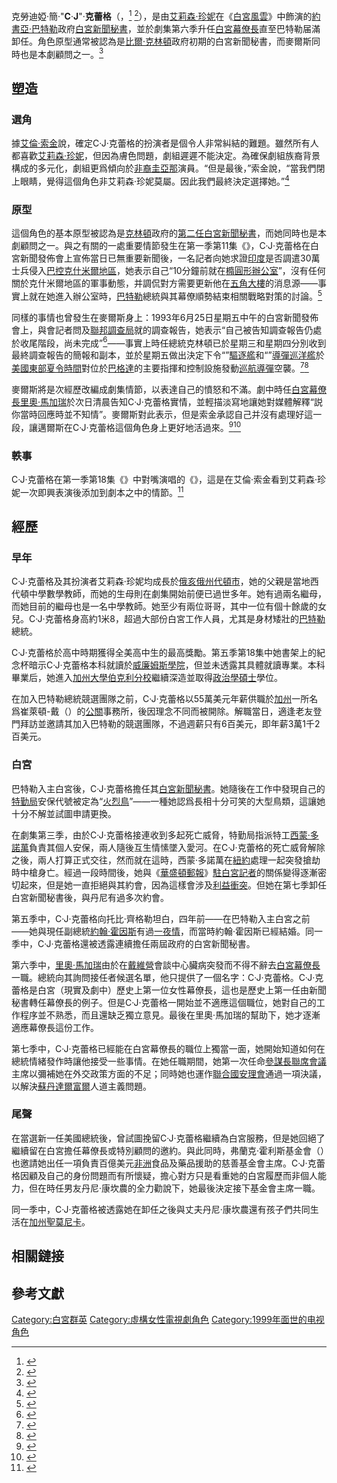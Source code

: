 {{noteTA
|G1=US Government
}}
{{Infobox character
| colour      = #CFCDC9
| name        = C·J·克蕾格<!--<br>{{lang|en|C. J. Cregg}}-->
| series      = 《[[白宮風雲|白宮風雲]]》
| image       = 
| caption     = 
| first       = 第一季第1集《{{link-en|首播集 (白宮風雲)|Pilot (The West Wing)|首播集}}》
| last        = 第七季第22集《{{link-en|明天 (白宮風雲)|Tomorrow (The West Wing)|明天}}》
| lbl1        = 出場集數
| data1       = 148
| creator     = [[艾倫·索金|艾倫·索金]]
| portrayer   = [[艾莉森·珍妮|艾莉森·珍妮]]
| fullname    = Claudia Jean "C. J." Cregg
| nickname    = C.J.，[[火烈鳥|火烈鳥]]（[[美國特勤局|特勤局]]安保代號）
| occupation  = 政治 [[傳媒|傳媒]] [[公關|公關]]
| title       = {{plainlist|
* [[白宮新聞秘書|白宮新聞秘書]]（1–6季）
* [[白宮幕僚長|白宮幕僚長]]（6–7季）
* {{SetTitle|Frank Hollis Foundation|弗蘭克·霍利斯基金會}}主席
}}
| gender      = 女性
| spouse      = {{link-en|丹尼·康坎農|Danny Concannon}}（劇集結束後完婚）
| family      = {{plainlist|
* {{SetTitle|Talmidge Cregg|塔爾米奇·克雷格}}（父）
* {{SetTitle|Molly Lapham Cregg|茉莉·拉帕姆·克蕾格}}（繼母）
* {{SetTitle|Libby Lapham|莉比·拉帕姆}}（繼姐）
* 以及至少2位哥哥
}}
| children    = 2（劇集結束後出生）
| relatives   = {{SetTitle|Hogan Cregg|霍根·克蕾格}}（侄女）
| religion    = [[天主教|天主教]]
| nationality = {{flagu|美國}}
| lbl21       = 學歷
| data21      = {{plainlist|
* [[威廉姆斯學院|威廉姆斯學院]]（本科）
* [[加州大學伯克利分校|加州大學伯克利分校]]（[[政治學|政治學]][[碩士|碩士]]）
}}
}}
克勞迪婭·簡·"'''C'''·'''J'''"·'''克蕾格'''（{{lang-en|Claudia Jean "'''C. J.'''" '''Cregg'''}}，{{IPAc-en|k|ɹ|eɪ|ɡ|}}<ref>{{cite episode |title=In the Shadow of Two Gunmen: Part I |trans-title=在兩名槍手的陰影之下：前篇 |url=https://www.netflix.com/title/70157152 |series=《白宮風雲》 |series-link=白宮風雲 |access-date=2019-06-20 |network=[[全國廣播公司|全國廣播公司]] |date=2000-10-04 |season=2 |number=1 |time=2:28 |transcript=The West Wing s02e01 Episode Script | SS |transcript-url=https://www.springfieldspringfield.co.uk/view_episode_scripts.php?tv-show=the-west-wing&episode=s02e01 |quote=First Respondent: Are you C. J. Cregg? |language=en-US |archive-date=2019-07-31 |archive-url=https://web.archive.org/web/20190731140850/https://www.netflix.com/title/70157152 |dead-url=no }}</ref> {{IPAc-en|k|ɹ|ɛ|ɡ}}<ref>{{cite AV media |people=Karishma Shah ([[谷歌|谷歌]]), [[黛安娜·特魯希略|黛安娜·特魯希略]] ([[噴氣推進實驗室|噴氣推進實驗室]]), Kim Hunter (Aclima), Hillary Hartley ([[18F|18F]]), Aniyia Williams (Tinsel), {{link-en|娜塔莉·比利亞洛沃斯|Natalie Villalobos}} (Women Techmakers) |date=2017-06-16 |title=Women Techmakers Mountain View Summit 2017: Tech in Every Industry |trans-title=2017年女性技術人員山景峰會：各個行業的技術 |medium=Video |via=[[YouTube|YouTube]] |url=https://www.youtube.com/watch?v=KIFcZ_7ZYLc |access-date=2019-06-19 |time=16:03 |publisher=[[Google開發人員|Google開發人員]], Women Techmakers |quote=Kim Hunter:…But I wanted to be CJ Cregg. |language=en |archive-date=2019-01-09 |archive-url=https://web.archive.org/web/20190109151256/https://www.youtube.com/watch?v=KIFcZ_7ZYLc |dead-url=no }}</ref>），是由[[艾莉森·珍妮|艾莉森·珍妮]]在《[[白宮風雲|白宮風雲]]》中飾演的[[約書亞·巴特勒|約書亞·巴特勒]]政府[[白宮新聞秘書|白宮新聞秘書]]，並於劇集第六季升任[[白宮幕僚長|白宮幕僚長]]直至巴特勒届滿卸任。角色原型通常被認為是[[比爾·克林頓|比爾·克林頓]]政府初期的白宮新聞秘書{{link-en|迪·迪·麥爾斯|Dee Dee Myers}}，而麥爾斯同時也是本劇顧問之一。<ref>{{cite interview |url=https://www.hollywoodreporter.com/news/dee-dee-myers-leaving-dc-696858 |title=Dee Dee Myers on Leaving D.C. for Warner Bros., Meeting Kevin Tsujihara and New PR Priorities (Q&A) [迪·迪·邁爾斯談離開華府前往華納兄弟娛樂公司、會見辻原凱文及新的公關優先事項（問答）] |last=Myers |first=Dee Dee |interviewer=Gregg Kilday |date=2014-04-16 |publisher=《[[好萊塢報道|好萊塢報道]]》 |access-date=2019-07-01 |quote=I spent a fair amount of time on the lot when I worked on the TV show West Wing [as a consultant], so I felt I had some feel and affinity for it. |language=en |archiveurl=https://web.archive.org/web/20160530154409/http://www.hollywoodreporter.com/news/dee-dee-myers-leaving-dc-696858 |archivedate=2016-05-30 |deadurl=no }}</ref>

==塑造==
===選角===
據[[艾倫·索金|艾倫·索金]]說，確定C·J·克蕾格的扮演者是個令人非常糾結的難題。雖然所有人都喜歡[[艾莉森·珍妮|艾莉森·珍妮]]，但因為膚色問題，劇組遲遲不能決定。為確保劇組族裔背景構成的多元化，劇組更爲傾向於[[非裔|非裔]][[圭亞那|圭亞那]]演員{{link-en|CCH·龐德|CCH Pounder}}。“但是最後，”索金說，“當我們閉上眼睛，覺得這個角色非艾莉森·珍妮莫屬。因此我們最終決定選擇她。”<ref>{{cite book|author=艾倫·索金 |author-link=艾倫·索金 |date=2002 |title=The West Wing Script Book |trans-title= 《[[白宮風雲|白宮風雲]]》劇本 |location=[[紐約|紐約]] |publisher={{link-en|紐馬克特出版社|Newmarket Press}} |ISBN=1-55704-499-6 |language=en}}</ref>

===原型===
這個角色的基本原型被認為是[[比爾·克林頓|克林頓]]政府的[[白宫新闻秘书#历任白宫新闻发言人列表|第二任]][[白宮新聞秘書|白宮新聞秘書]]{{link-en|迪·迪·麥爾斯|Dee Dee Myers}}，而她同時也是本劇顧問之一。與之有關的一處重要情節發生在第一季第11集《{{link-en|約翰·馬布里勛爵|Lord John Marbury (The West Wing)}}》，C·J·克蕾格在白宮新聞發佈會上宣佈當日已無重要新聞後，一名記者向她求證[[印度|印度]]是否調遣30萬士兵侵入[[克什米尔#巴基斯坦控制部分|巴控克什米爾地區]]，她表示自己“10分鐘前就在[[橢圓形辦公室|橢圓形辦公室]]”，沒有任何關於克什米爾地區的軍事動態，并調侃對方需要更新他在[[美國國防部|五角大樓]]的消息源——事實上就在她進入辦公室時，[[約書亞·巴特勒|巴特勒]]總統與其幕僚順勢結束相關戰略對策的討論。<ref>{{cite episode|title=Lord John Marbury |trans-title=約翰·馬布里勛爵 |series=The West Wing [白宮風雲] |series-link=白宮風雲 |season=1 |number=11 |date=2000-01-05 |time=6:44, 10:09, 12:57 |network=[[美國全國廣播公司|美國全國廣播公司]] |transcript=The West Wing s01e11 Episode Script | SS |transcript-url=https://www.springfieldspringfield.co.uk/view_episode_scripts.php?tv-show=the-west-wing&episode=s01e11 |access-date=2019-07-01 |language=en-US}}</ref>

同樣的事情也曾發生在麥爾斯身上：1993年6月25日星期五中午的白宮新聞發佈會上，與會記者問及[[聯邦調查局|聯邦調查局]]就{{link-en|針對喬治·H·W·布什的暗殺企圖|List of United States presidential assassination attempts and plots#George H. W. Bush|針對前總統老布什暗殺企圖}}的調查報告，她表示“自己被告知調查報告仍處於收尾階段，尚未完成”<ref>{{cite press release |last=Myers |first=Dee Dee |date=1993-06-25 |title=PRESS BRIEFING |trans-title=新聞發佈會 |url=https://clintonwhitehouse6.archives.gov/1993/06/1993-06-25-press-briefing-by-dee-dee-myers.html |location=[[華府|華府]][[白宮新聞發佈廳|白宮新聞發佈廳]] |agency=[[美國國家檔案館|美國國家檔案館]] |publisher=[[白宮新聞發言人|白宮新聞發言人]]辦公室 |quote=Q: And the FBI report on the assassination attempt against President Bush? MS. MYERS: Again, we hear that it's in its final phases, but it's not complete. |access-date=2019-07-01 |language=en-US |archive-date=2019-09-24 |archive-url=https://web.archive.org/web/20190924215022/https://clintonwhitehouse6.archives.gov/1993/06/1993-06-25-press-briefing-by-dee-dee-myers.html |dead-url=no }}</ref>——事實上時任總統克林頓已於星期三和星期四分別收到最終調查報告的簡報和副本，並於星期五做出決定下令“{{link-en|彼得森號|USS Peterson (DD-969)}}”[[驅逐艦|驅逐艦]]和“{{link-en|錢斯勒斯維爾號|USS Chancellorsville}}”[[巡洋舰#飛彈巡洋艦|導彈巡洋艦]]於[[美國東部時間|美國東部]][[夏令時間|夏令時間]]{{link-en|1993年對伊拉克巡航導彈空襲|1993 cruise missile strikes on Iraq|6月26日星期六下午4時22分}}對{{link-en|伊拉克情報總部|Iraqi Intelligence Service}}位於[[巴格達|巴格達]]的主要指揮和控制設施發動[[巡航導彈|巡航導彈]]空襲。<ref>{{cite press release |author=比爾·克林頓 |author-link=比爾·克林頓 |date=1993-06-26 |title=REMARKS BY THE PRESIDENT IN ADDRESS TO THE NATION |trans-title=總統致國民講話 |url=https://clintonwhitehouse6.archives.gov/1993/06/1993-06-26-address-to-the-nation.html |location=華府[[橢圓形辦公室|白宮橢圓形辦公室]] |publisher=美國國家檔案館 |agency=白宮新聞發言人辦公室 |access-date=2019-07-01 |quote=Therefore, on Friday, I ordered our forces to launch a cruise missile attack on the Iraqi Intelligence Service's principal command and control facility in Baghdad. Those missiles were launched this afternoon at 4:22 p.m. Eastern Daylight Time. |language=en-US |archive-date=2019-09-24 |archive-url=https://web.archive.org/web/20190924215022/https://clintonwhitehouse6.archives.gov/1993/06/1993-06-26-address-to-the-nation.html |dead-url=no }}</ref><ref>{{cite magazine |url=http://www.phcppsu.com.cn/news/show.aspx?id=7686 |title=伊拉克情报机构 |author=晨心 |department=外警瞭望 |magazine=现代世界警察 |editor=石虹 |date=2017-10-11 |type=2017年第10期 |publisher=[[中国人民公安大学|中国人民公安大学]]出版社 |location=[[北京|北京]] |access-date=2019-07-01 |quote=1973年，复兴党政府成立了情报总部（GID），该机构的前身是萨达姆成立于1964年的特工部（Special Apparatus）。 |language=zh-CN |archive-date=2019-09-24 |archive-url=https://web.archive.org/web/20190924215023/http://www.phcppsu.com.cn/news/show.aspx?id=7686 |dead-url=no }}</ref>

麥爾斯將是次經歷改編成劇集情節，以表達自己的憤怒和不滿。劇中時任[[白宮幕僚長|白宮幕僚長]][[里奧·馬加瑞|里奧·馬加瑞]]於次日清晨告知C·J·克蕾格實情，並輕描淡寫地讓她對媒體解釋“説你當時回應時並不知情”。麥爾斯對此表示，{{quote|“這就像是在說‘我是個白癡；你們不可以相信我’。我想讓劇中的她（C·J·克蕾格）更為憤怒與堅決，通過行動在白宮這個‘紅毯男孩’主導的世界裏維護她自己的性格力量。”}}但是索金承認自己并沒有處理好這一段，讓邁爾斯在C·J·克蕾格這個角色身上更好地活過來。<ref>{{cite web |last=Miller |first=Matthew |date=2000-03-01 |url=https://b4a.healthyinterest.net/news/archives/2000/03/the_real_white.html |title=The Real White House |trans-title=真正的白宮 |archive-url=https://web.archive.org/web/20060426115423/http://b4a.healthyinterest.net/news/archives/2000/03/the_real_white.html |archive-date=2006-04-26 |work=Brill's Content |access-date=2007-12-14 |language=en |dead-url=yes }}</ref><ref>{{cite web|url=http://www.westwingepguide.com/S1/Episodes/11_LJM.html |title=Lord John Marbury - The West Wing Episode Guide |trans-title=《約翰·馬布里勛爵》–《白宮風雲》劇集指南 |website=WestWingEpGuide.com |access-date=2019-07-01 |quote='I wanted to make her more angry,' Myers says. 'I wanted there to be some resolution, in order to preserve the strength of her character, where she calls 'the boys' on the rug.'……'…this is like saying, 'I'm an idiot; you can't trust me.'-{}-' Sorkin concedes that he could have allowed Myers to live a little more through C.J. 'I dropped the ball,' he laments, sorry not to have done Myers's story justice. |language=en-US}}</ref>

===軼事===
C·J·克蕾格在第一季第18集《{{link-en|午餐前的六次會議|Six Meetings Before Lunch}}》中對嘴演唱{{link-en|隆尼·喬丹|Ronny Jordan}}的《{{link-en|豺狼 (隆尼·喬丹歌曲)| The Jackal (Ronny Jordan song)|豺狼}}》，這是在艾倫·索金看到艾莉森·珍妮一次即興表演後添加到劇本之中的情節。<ref>{{cite web |last=Moore |first=Frazier |date=2000-08-07 |url=http://b4a.healthyinterest.net/news/archives/2000/08/allison_janney_1.html |title=Allison Janney takes humor to the heights on 'West Wing' |trans-title=艾莉森·珍妮將幽默帶到《白宮風雲》的高潮 |archive-url=https://web.archive.org/web/20071224121709/http://b4a.healthyinterest.net/news/archives/2000/08/allison_janney_1.html |archive-date=2007-12-24 |publisher=[[美联社|美联社]] |access-date=2007-12-24 |language=en |dead-url=no }}</ref>

==經歷==
===早年===
C·J·克蕾格及其扮演者艾莉森·珍妮均成長於[[俄亥俄州|俄亥俄州]][[代頓_(俄亥俄州)|代頓市]]，她的父親是當地西代頓中學數學教師，而她的生母則在劇集開始前便已過世多年。她有過兩名繼母，而她目前的繼母也是一名中學教師。她至少有兩位哥哥，其中一位有個十餘歲的女兒。C·J·克蕾格身高約1米8，超過大部份白宮工作人員，尤其是身材矮壯的[[約書亞·巴特勒|巴特勒]]總統。

C·J·克蕾格於高中時期獲得全美高中生的最高獎勵{{link-en|國家優秀學生獎學金|National Merit Scholar}}。第五季第18集中她書架上的紀念杯暗示C·J·克蕾格本科就讀於[[威廉姆斯學院|威廉姆斯學院]]，但並未透露其具體就讀專業。本科畢業后，她進入[[加州大學伯克利分校|加州大學伯克利分校]]繼續深造並取得[[政治學|政治學]][[碩士|碩士]]學位。

在加入巴特勒總統競選團隊之前，C·J·克蕾格以55萬美元年薪供職於[[加州|加州]]一所名爲崔萊頓-戴（{{lang|en|Triton-Day}}）的[[公關|公關]]事務所，後因理念不同而被開除。解職當日，適逢老友{{link-en|托比·齊格勒|Toby Ziegler}}登門拜訪並邀請其加入巴特勒的競選團隊，不過週薪只有6百美元，即年薪3萬1千2百美元。

===白宮===
巴特勒入主白宮後，C·J·克蕾格擔任其[[白宮新聞秘書|白宮新聞秘書]]。她隨後在工作中發現自己的[[美國特勤局|特勤局]]安保代號被定為“[[火烈鳥|火烈鳥]]”——一種她認爲長相十分可笑的大型鳥類，這讓她十分不解並試圖申請更換。

在劇集第三季，由於C·J·克蕾格接連收到多起死亡威脅，特勤局指派特工[[白宮群英角色列表#特勤局及聯邦調查局|西蒙·多諾萬]]負責其個人安保，兩人隨後互生情愫墜入愛河。在C·J·克蕾格的死亡威脅解除之後，兩人打算正式交往，然而就在這時，西蒙·多諾萬在[[紐約|紐約]]處理一起突發搶劫時中槍身亡。經過一段時間後，她與《[[華盛頓郵報|華盛頓郵報]]》[[駐地記者|駐白宮記者]]{{link-en|丹尼·康坎農|Danny Concannon}}的關係變得逐漸密切起來，但是她一直拒絕與其約會，因為這樣會涉及[[利益衝突|利益衝突]]。但她在第七季卸任白宮新聞秘書後，與丹尼有過多次約會。

第五季中，C·J·克蕾格向托比·齊格勒坦白，四年前——在巴特勒入主白宮之前——她與現任副總統[[白宮群英政治人物列表#內閣|約翰·霍因斯]]有過[[一夜情|一夜情]]，而當時約翰·霍因斯已經結婚。同一季中，C·J·克蕾格還被透露連續擔任兩屆政府的白宮新聞秘書。

第六季中，[[里奧·馬加瑞|里奧·馬加瑞]]由於在[[戴維營|戴維營]]會談中心臟病突發而不得不辭去[[白宮幕僚長|白宮幕僚長]]一職。總統向其詢問接任者候選名單，他只提供了一個名字：C·J·克蕾格。C·J·克蕾格是白宮（現實及劇中）歷史上第一位女性幕僚長，這也是歷史上第一任由新聞秘書轉任幕僚長的例子。但是C·J·克蕾格一開始並不適應這個職位，她對自己的工作程序並不熟悉，而且還缺乏獨立意見。最後在里奧·馬加瑞的幫助下，她才逐漸適應幕僚長這份工作。

第七季中，C·J·克蕾格已經能在白宮幕僚長的職位上獨當一面，她開始知道如何在總統情緒發作時讓他接受一些事情。在她任職期間，她第一次任命[[參謀長聯席會議|參謀長聯席會議]]主席以彌補她在外交政策方面的不足；同時她也運作[[聯合國安理會|聯合國安理會]]通過一項決議，以解決[[蘇丹|蘇丹]][[達爾富爾|達爾富爾]]人道主義問題。

===尾聲===
{{link-en|馬特·桑托斯|Matt Santos}}在當選新一任美國總統後，曾試圖挽留C·J·克蕾格繼續為白宮服務，但是她回絕了繼續留在白宮擔任幕僚長或特別顧問的邀約。與此同時，弗蘭克·霍利斯基金會（{{lang|en|Frank Hollis Found.}}）也邀請她出任一項負責百億美元[[非洲|非洲]]食品及藥品援助的慈善基金會主席。C·J·克蕾格因顧及自己的身份問題而有所懷疑，擔心對方只是看重她的白宮履歷而非個人能力，但在時任男友丹尼·康坎農的全力勸說下，她最後決定接下基金會主席一職。 

同一季中，C·J·克蕾格被透露她在卸任之後與丈夫丹尼·康坎農還有孩子們共同生活在[[加州|加州]][[聖莫尼卡|聖莫尼卡]]。

==相關鏈接==
{{flatlist|
* 《[[白宮風雲|白宮風雲]]》
* [[白宮群英角色列表|白宮風雲角色列表]]
* [[白宮|白宮]]
* [[白宮幕僚長|白宮幕僚長]]
* [[美國總統選舉|美國總統選舉]]
* [[美國總統辦事機構|美國總統辦事機構]]
}}

==參考文獻==
{{reflist}}

{{DEFAULTSORT:Cregg, Claudia Jean}}

{{The West Wing}}

[[Category:白宮群英|Category:白宮群英]]
[[Category:虛構女性電視劇角色|Category:虛構女性電視劇角色]]
[[Category:1999年面世的电视角色|Category:1999年面世的电视角色]]
